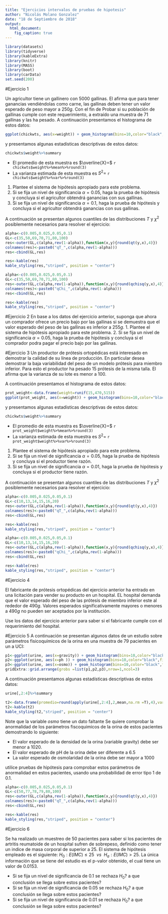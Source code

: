 ```yaml
---
title: "Ejercicios intervalos de pruebas de hipotesis"
author: "Nicolás Molano Gonzalez"
date: "18 de Septiembre de 2018"
output: 
  html_document:
    fig_caption: true
---
```

```r
library(datasets)
library(tidyverse)
library(kableExtra)
library(knitr)
library(MASS)
library(boot)
library(carData)   
set.seed(200)
```

#Ejercicio 1

Un agricultor tiene un gallinero con 5000 gallinas. El afirma que para tener ganancias vendiéndolas como carne, las gallinas deben tener un valor esperado de peso mayor a $250g$. Con el fin de Probar si su población de gallinas cumple con este requerimiento, a extraído una muestra de 71 gallinas y las ha pesado. A continuación presentamos el histograma de estos datos:
```r
ggplot(chickwts, aes(x=weight)) + geom_histogram(bins=10,color="black",fill="grey")+ theme_bw()
```

y presentamos algunas estadísticas descriptivas de estos datos:

```r
chickwts$weight%>%summary
```
* El promedio de esta muestra es $\overline{X}=$ `r chickwts$weight%>%mean%>%round(3) `
* La varianza estimada de esta muestra es $S^2=$ `r chickwts$weight%>%var%>%round(3) `

1. Plantee el sistema de hipótesis apropiado para este problema.
2. Si se fija un nivel de significancia $\alpha=0.05$, haga la prueba de hipótesis y concluya si el agricultor obtendrá ganancias con sus gallinas.
3. Si se fija un nivel de significancia $\alpha=0.1$, haga la prueba de hipótesis y concluya si el agricultor obtendrá ganancias con sus gallinas.

A continuación se presentan algunos cuantiles de las distribuciones $T$ y $\chi^2$ posiblemente necesarios para resolver el ejercicio:

```r
alpha<-c(0.005,0.025,0.05,0.1)
GL<-c(35,50,69,70,71,80,100)
res<-outer(GL,c(alpha,rev(1-alpha)),function(x,y){round(qt(y,x),4)})
colnames(res)<-paste0("qT_",c(alpha,rev(1-alpha)))
res<-cbind(GL,res)

res<-kable(res)
kable_styling(res,"striped", position = "center")

```

```r
alpha<-c(0.005,0.025,0.05,0.1)
GL<-c(35,50,69,70,71,80,100)
res<-outer(GL,c(alpha,rev(1-alpha)),function(x,y){round(qchisq(y,x),4)})
colnames(res)<-paste0("qChi_",c(alpha,rev(1-alpha)))
res<-cbind(GL,res)

res<-kable(res)
kable_styling(res,"striped", position = "center")

```

#Ejercicio 2
En base a los datos del ejercicio anterior, suponga que ahora un comprador ofrece un precio bajo por las gallinas si se demuestra que el valor esperado del peso de las gallinas es inferior a $255g$. 
1. Plantee el sistema de hipótesis apropiado para este problema.
2. Si se fija un nivel de significancia $\alpha=0.05$, haga la prueba de hipótesis y concluya si el comprador podra pagar el precio bajo por las gallinas.

#Ejercicio 3
Un productor de prótesis ortopédicas está interesado en demostrar la calidad de su línea de producción. En particular desea demostrar la baja variabilidad del peso de un modelo prótesis para miembro inferior. Para esto el productor ha pesado 15 prótesis de la misma talla. El afirma que la varianza de su lote es menor a 100. 

A continuación presentamos el histograma de estos datos:
```r
prot_weight<-data.frame(weight=runif(15,470,515))
ggplot(prot_weight, aes(x=weight)) + geom_histogram(bins=10,color="black",fill="grey")+ theme_bw()
```

y presentamos algunas estadísticas descriptivas de estos datos:

```r
chickwts$weight%>%summary
```

* El promedio de esta muestra es $\overline{X}=$ `r prot_weight$weight%>%mean%>%round(3) `
* La varianza estimada de esta muestra es $S^2=$ `r prot_weight$weight%>%var%>%round(3) `

1. Plantee el sistema de hipótesis apropiado para este problema.
2. Si se fija un nivel de significancia $\alpha=0.05$, haga la prueba de hipótesis y concluya si el productor tiene razón.
3. Si se fija un nivel de significancia $\alpha=0.01$, haga la prueba de hipótesis y concluya si el productor tiene razón.

A continuación se presentan algunos cuantiles de las distribuciones $T$ y $\chi^2$ posiblemente necesarios para resolver el ejercicio:

```r
alpha<-c(0.005,0.025,0.05,0.1)
GL<-c(10,13,14,15,16,20)
res<-outer(GL,c(alpha,rev(1-alpha)),function(x,y){round(qt(y,x),4)})
colnames(res)<-paste0("qT_",c(alpha,rev(1-alpha)))
res<-cbind(GL,res)

res<-kable(res)
kable_styling(res,"striped", position = "center")

```

```r
alpha<-c(0.005,0.025,0.05,0.1)
GL<-c(10,13,14,15,16,20)
res<-outer(GL,c(alpha,rev(1-alpha)),function(x,y){round(qchisq(y,x),4)})
colnames(res)<-paste0("qChi_",c(alpha,rev(1-alpha)))
res<-cbind(GL,res)

res<-kable(res)
kable_styling(res,"striped", position = "center")

```

#Ejercicio 4

El fabricante de prótesis ortopédicas del ejercicio anterior ha entrado en una licitación para vender su producto en un hospital. EL hospital demanda que el valor esperado del peso de las prótesis de miembro inferior este al rededor de $490g$. Valores esperados significativamente mayores o menores a $490g$ no pueden ser aceptados por la institución.

Use los datos del ejercicio anterior para saber si el fabricante cumple con el requerimiento del hospital.

#Ejercicio 5
A continuación se presentan algunos datos de un estudio sobre parámetros fisicoquímicos de la orina en una muestra de 79 pacientes en un a UCI:

```r
p1<-ggplot(urine, aes(x=gravity)) + geom_histogram(bins=10,color="black",fill="grey")+ theme_bw()
p2<-ggplot(urine, aes(x=ph )) + geom_histogram(bins=10,color="black",fill="grey")+ theme_bw()
p3<-ggplot(urine, aes(x=osmo)) + geom_histogram(bins=10,color="black",fill="grey")+ theme_bw()
gridExtra::grid.arrange(grobs =list(p1,p2,p3),nrow=1,ncol=3)
```

A continuación presentamos algunas estadísticas descriptivas de estos datos:

```r
urine[,2:4]%>%summary
```
```r
t2<-data.frame(promedio=round(apply(urine[,2:4],2,mean,na.rm =T),4),varianza=round(apply(urine[,2:4],2,var,na.rm =T),4),n=apply(urine[,2:4],2,function(x){sum(!is.na(x))}))
t2<-kable(t2)
kable_styling(t2,"striped", position = "center")

```
Note que la variable $osmo$ tiene un dato faltante
Se quiere comprobar la anormalidad de los parámetros fiscoquimicos de la orina de estos pacientes demostrando lo siguiente:

* El valor esperado de la densidad de la orina (variable gravity) debe ser menor a 1020.
* El valor esperado de pH de la orina debe ser diferente a 6.5
* La valor esperado de osmolaridad de la orina debe ser mayor a 1000

utilice pruebas de hipótesis para comprobar estos parámetros de anormalidad en estos pacientes, usando una probabilidad de error tipo 1 de 0.1.


```r
alpha<-c(0.005,0.025,0.05,0.1)
GL<-c(50,77,78,79,80,100)
res<-outer(GL,c(alpha,rev(1-alpha)),function(x,y){round(qt(y,x),4)})
colnames(res)<-paste0("qT_",c(alpha,rev(1-alpha)))
res<-cbind(GL,res)

res<-kable(res)
kable_styling(res,"striped", position = "center")
```

#Ejercicio 6

Se ha realizado un muestreo de 50 pacientes para saber si los pacientes de artritis reumatoide de un hospital sufren de sobrepeso, definido como tener un indice de masa corporal de superior a $25$.
El sistema de hipótesis empleado es el siguiente: $H_0: E(IMC)\leq25~~vs~~H_a:E(IMC)>25$. La única información que se tiene del estudio es el p-valor obtenido, el cual tiene un valor de $0.0153$.

* Si se fija un nivel de significancia de $0.1$ se rechaza $H_0$? a que conclusión se llega sobre estos pacientes?
* Si se fija un nivel de significancia de $0.05$ se rechaza $H_0$? a que conclusión se llega sobre estos pacientes?
* Si se fija un nivel de significancia de $0.01$ se rechaza $H_0$? a que conclusión se llega sobre estos pacientes?







